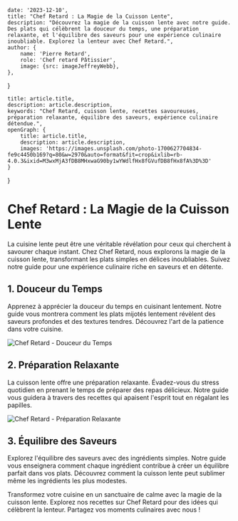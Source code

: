 
    date: '2023-12-10',
    title: "Chef Retard : La Magie de la Cuisson Lente",
    description: "Découvrez la magie de la cuisson lente avec notre guide. Des plats qui célèbrent la douceur du temps, une préparation relaxante, et l'équilibre des saveurs pour une expérience culinaire inoubliable. Explorez la lenteur avec Chef Retard.",
    author: {
        name: 'Pierre Retard',
        role: 'Chef retard Pâtissier',
        image: {src: imageJeffreyWebb},
    },
}

    title: article.title,
    description: article.description,
    keywords: "Chef Retard, cuisson lente, recettes savoureuses, préparation relaxante, équilibre des saveurs, expérience culinaire détendue.",
    openGraph: {
        title: article.title,
        description: article.description,
        images: 'https://images.unsplash.com/photo-1700627704834-fe9c4450b169?q=80&w=2970&auto=format&fit=crop&ixlib=rb-4.0.3&ixid=M3wxMjA3fDB8MHxwaG90by1wYWdlfHx8fGVufDB8fHx8fA%3D%3D'
    }
}

# Chef Retard : La Magie de la Cuisson Lente

La cuisine lente peut être une véritable révélation pour ceux qui cherchent à savourer chaque instant. Chez Chef Retard, nous explorons la magie de la cuisson lente, transformant les plats simples en délices inoubliables. Suivez notre guide pour une expérience culinaire riche en saveurs et en détente.

## 1. Douceur du Temps

Apprenez à apprécier la douceur du temps en cuisinant lentement. Notre guide vous montrera comment les plats mijotés lentement révèlent des saveurs profondes et des textures tendres. Découvrez l'art de la patience dans votre cuisine.

![Chef Retard - Douceur du Temps](./slow-cooking-bliss.jpeg)

## 2. Préparation Relaxante

La cuisson lente offre une préparation relaxante. Évadez-vous du stress quotidien en prenant le temps de préparer des repas délicieux. Notre guide vous guidera à travers des recettes qui apaisent l'esprit tout en régalant les papilles.

![Chef Retard - Préparation Relaxante](./slow-cooking-prep.jpeg)

## 3. Équilibre des Saveurs

Explorez l'équilibre des saveurs avec des ingrédients simples. Notre guide vous enseignera comment chaque ingrédient contribue à créer un équilibre parfait dans vos plats. Découvrez comment la cuisson lente peut sublimer même les ingrédients les plus modestes.

Transformez votre cuisine en un sanctuaire de calme avec la magie de la cuisson lente. Explorez nos recettes sur Chef Retard pour des idées qui célèbrent la lenteur. Partagez vos moments culinaires avec nous !